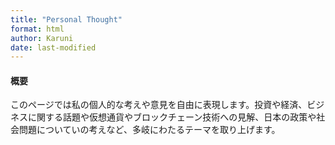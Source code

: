 ```yaml
---
title: "Personal Thought"
format: html
author: Karuni
date: last-modified
---
```


#### 概要

このページでは私の個人的な考えや意見を自由に表現します。投資や経済、ビジネスに関する話題や仮想通貨やブロックチェーン技術への見解、日本の政策や社会問題についていの考えなど、多岐にわたるテーマを取り上げます。
